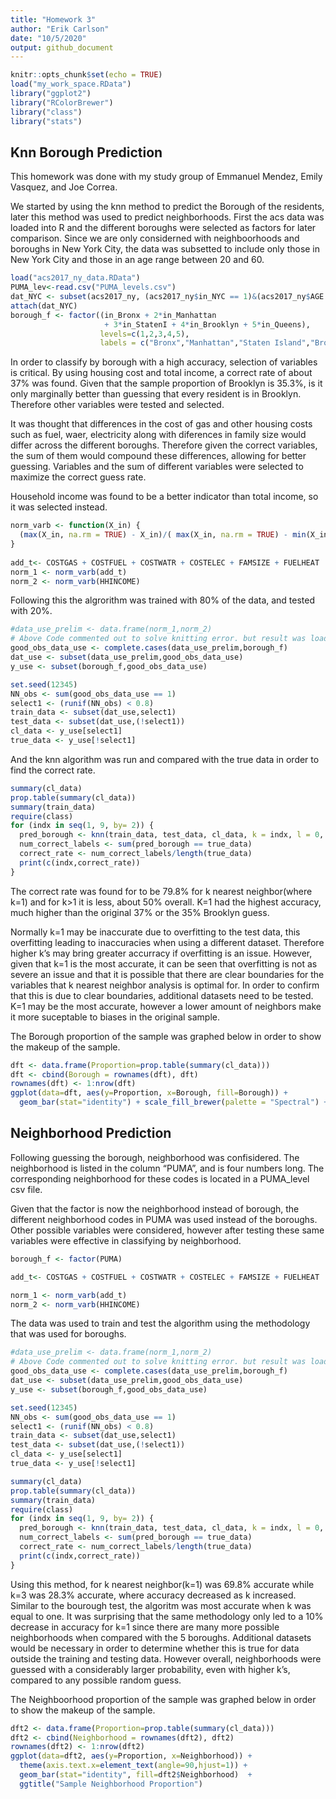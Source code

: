 ---
title: "Homework 3"
author: "Erik Carlson"
date: "10/5/2020"
output: github_document
---

```{r setup, include=FALSE}
knitr::opts_chunk$set(echo = TRUE)
load("my_work_space.RData")
library("ggplot2")
library("RColorBrewer")
library("class")
library("stats")
```

## Knn Borough Prediction

This homework was done with my study group of Emmanuel Mendez, Emily Vasquez, and Joe Correa.

We started by using the knn method to predict the Borough of the residents, later this method was used to predict neighborhoods.  First the acs data was loaded into R and the different boroughs were selected as factors for later comparison.  Since we are only considerned with neighboorhoods and boroughs in New York City, the data was subsetted to include only those in New York City and those in an age range between 20 and 60.

```{r message=FALSE}


load("acs2017_ny_data.RData")
PUMA_lev<-read.csv("PUMA_levels.csv")
dat_NYC <- subset(acs2017_ny, (acs2017_ny$in_NYC == 1)&(acs2017_ny$AGE > 20) & (acs2017_ny$AGE < 66))
attach(dat_NYC)
borough_f <- factor((in_Bronx + 2*in_Manhattan 
                     + 3*in_StatenI + 4*in_Brooklyn + 5*in_Queens), 
                    levels=c(1,2,3,4,5),
                    labels = c("Bronx","Manhattan","Staten Island","Brooklyn","Queens"))


```

In order to classify by borough with a high accuracy, selection of variables is critical.  By using housing cost and total income, a correct rate of about 37% was found.  Given that the sample proportion of Brooklyn is 35.3%, is it only marginally better than guessing that every resident is in Brooklyn.  Therefore other variables were tested and selected. 

It was thought that differences in the cost of gas and other housing costs such as fuel, waer, electricity along with diferences in family size would differ across the different boroughs.  Therefore given the correct variables, the sum of them would compound these differences, allowing for better guessing.  Variables and the sum of different variables were selected to maximize the correct guess rate.

Household income was found to be a better indicator than total income, so it was selected instead.

```{r }
norm_varb <- function(X_in) {
  (max(X_in, na.rm = TRUE) - X_in)/( max(X_in, na.rm = TRUE) - min(X_in, na.rm = TRUE) )
}
  
add_t<- COSTGAS + COSTFUEL + COSTWATR + COSTELEC + FAMSIZE + FUELHEAT 
norm_1 <- norm_varb(add_t)
norm_2 <- norm_varb(HHINCOME)

```

Following this the algrorithm was trained with 80% of the data, and tested with 20%.

```{r , message=FALSE }
#data_use_prelim <- data.frame(norm_1,norm_2) 
# Above Code commented out to solve knitting error. but result was loaded from workspace
good_obs_data_use <- complete.cases(data_use_prelim,borough_f)
dat_use <- subset(data_use_prelim,good_obs_data_use)
y_use <- subset(borough_f,good_obs_data_use)

set.seed(12345)
NN_obs <- sum(good_obs_data_use == 1)
select1 <- (runif(NN_obs) < 0.8)
train_data <- subset(dat_use,select1)
test_data <- subset(dat_use,(!select1))
cl_data <- y_use[select1]
true_data <- y_use[!select1]
```

And the knn algorithm was run and compared with the true data in order to find the correct rate.

```{r }
summary(cl_data)
prop.table(summary(cl_data))
summary(train_data)
require(class)
for (indx in seq(1, 9, by= 2)) {
  pred_borough <- knn(train_data, test_data, cl_data, k = indx, l = 0, prob = FALSE, use.all = TRUE)
  num_correct_labels <- sum(pred_borough == true_data)
  correct_rate <- num_correct_labels/length(true_data)
  print(c(indx,correct_rate))
}
```

The correct rate was found for to be 79.8% for k nearest neighbor(where k=1) and for k>1 it is less, about 50% overall. K=1 had the highest accuracy, much higher than the original 37% or the 35% Brooklyn guess.  

Normally k=1 may be inaccurate due to overfitting to the test data, this overfitting leading to inaccuracies when using a different dataset.  Therefore higher k's may bring greater accurracy if overfitting is an issue.  However, given that k=1 is the most accurate, it can be seen that overfitting is not as severe an issue and that it is possible that there are clear boundaries for the variables that k nearest neighbor analysis is optimal for.  In order to confirm that this is due to clear boundaries, additional datasets need to be tested.  K=1 may be the most accurate, however a lower amount of neighbors make it more suceptable to biases in the original sample.


The Borough proportion of the sample was graphed below in order to show the makeup of the sample.

```{r , echo=FALSE}
dft <- data.frame(Proportion=prop.table(summary(cl_data)))
dft <- cbind(Borough = rownames(dft), dft)
rownames(dft) <- 1:nrow(dft)
ggplot(data=dft, aes(y=Proportion, x=Borough, fill=Borough)) + 
  geom_bar(stat="identity") + scale_fill_brewer(palette = "Spectral") +ggtitle("Sample Borough Proportion")
```






## Neighborhood Prediction

Following guessing the borough, neighborhood was confisidered.  The neighborhood is listed in the column "PUMA", and is four numbers long.  The corresponding neighborhood for these codes is located in a PUMA_level csv file.  

Given that the factor is now the neighborhood instead of borough, the different neighborhood codes in PUMA was used instead of the boroughs.  Other possible variables were considered, however after testing these same variables were effective in classifying by neighborhood.

```{r }
borough_f <- factor(PUMA)

add_t<- COSTGAS + COSTFUEL + COSTWATR + COSTELEC + FAMSIZE + FUELHEAT 

norm_1 <- norm_varb(add_t)
norm_2 <- norm_varb(HHINCOME)
```

The data was used to train and test the algorithm using the methodology that was used for boroughs.

```{r , message=FALSE}
#data_use_prelim <- data.frame(norm_1,norm_2)
# Above Code commented out to solve knitting error. but result was loaded from workspace
good_obs_data_use <- complete.cases(data_use_prelim,borough_f)
dat_use <- subset(data_use_prelim,good_obs_data_use)
y_use <- subset(borough_f,good_obs_data_use)

set.seed(12345)
NN_obs <- sum(good_obs_data_use == 1)
select1 <- (runif(NN_obs) < 0.8)
train_data <- subset(dat_use,select1)
test_data <- subset(dat_use,(!select1))
cl_data <- y_use[select1]
true_data <- y_use[!select1]

```
``` {r}
summary(cl_data)
prop.table(summary(cl_data))
summary(train_data)
require(class)
for (indx in seq(1, 9, by= 2)) {
  pred_borough <- knn(train_data, test_data, cl_data, k = indx, l = 0, prob = FALSE, use.all = TRUE)
  num_correct_labels <- sum(pred_borough == true_data)
  correct_rate <- num_correct_labels/length(true_data)
  print(c(indx,correct_rate))
}
```

Using this method, for k nearest neighbor(k=1) was 69.8% accurate while k=3 was 28.3% accurate, where accuracy decreased as k increased.  Similar to the bourough test, the algoritm was most accurate when k was equal to one. It was surprising that the same methodology only led to a 10% decrease in accuracy for k=1 since there are many more possible neighborhoods when compared with the 5 boroughs.  Additional datasets would be necessary in order to determine whether this is true for data outside the training and testing data.  However overall, neighborhoods were guessed with a considerably larger probability, even with higher k's, compared to any possible random guess.

The Neighboorhood proportion of the sample was graphed below in order to show the makeup of the sample.  

```{r , echo=FALSE}
dft2 <- data.frame(Proportion=prop.table(summary(cl_data)))
dft2 <- cbind(Neighborhood = rownames(dft2), dft2)
rownames(dft2) <- 1:nrow(dft2)
ggplot(data=dft2, aes(y=Proportion, x=Neighborhood)) + 
  theme(axis.text.x=element_text(angle=90,hjust=1)) + 
  geom_bar(stat="identity", fill=dft2$Neighborhood)  +
  ggtitle("Sample Neighborhood Proportion") 
```

